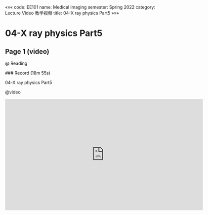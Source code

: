 «««
code: EE101
name: Medical Imaging
semester: Spring 2022
category: Lecture Video 教学视频
title: 04-X ray physics Part5
»»»

# 04-X ray physics Part5

## Page 1 (video)

@ Reading

<div class="markdown-body">
### Record (18m 55s)

04-X ray physics Part5
</div>

@video

<iframe src="https://sbbrisk.com/e/30y6cxs73btv.html" frameborder=0 marginwidth=0 marginheight=0 scrolling=no width=640 height=360 allowfullscreen></iframe>
